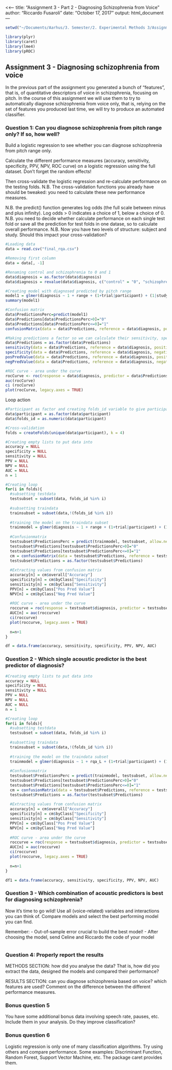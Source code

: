 <<---
title: "Assignment 3 - Part 2 - Diagnosing Schizophrenia from Voice"
author: "Riccardo Fusaroli"
date: "October 17, 2017"
output: html_document
---

```r

setwd("~/Documents/Aarhus/3. Semester/2. Experimental Methods 3/Assignments/Assignment 3")

library(plyr)
library(caret)
library(lme4)
library(pROC)

```

## Assignment 3 - Diagnosing schizophrenia from voice

In the previous part of the assignment you generated a bunch of "features", that is, of quantitative descriptors of voice in schizophrenia, focusing on pitch.
In the course of this assignment we will use them to try to automatically diagnose schizophrenia from voice only, that is, relying on the set of features you produced last time, we will try to produce an automated classifier.

### Question 1: Can you diagnose schizophrenia from pitch range only? If so, how well?

Build a logistic regression to see whether you can diagnose schizophrenia from pitch range only.

Calculate the different performance measures (accuracy, sensitivity, specificity, PPV, NPV, ROC curve) on a logistic regression using the full dataset. Don't forget the random effects!

Then cross-validate the logistic regression and re-calculate performance on the testing folds. N.B. The cross-validation functions you already have should be tweaked: you need to calculate these new performance measures.

N.B. the predict() function generates log odds (the full scale between minus and plus infinity). Log odds > 0 indicates a choice of 1, below a choice of 0.
N.B. you need to decide whether calculate performance on each single test fold or save all the prediction for test folds in one datase, so to calculate overall performance.
N.B. Now you have two levels of structure: subject and study. Should this impact your cross-validation?

```r

#Loading data
data = read.csv("final_rqa.csv")

#Removing first column
data = data[, -1]

#Renaming control and schizophrenia to 0 and 1 
data$diagnosis = as.factor(data$diagnosis)
data$diagnosis = revalue(data$diagnosis, c("control" = "0", "schizophrenia" = "1"))

#Creating model with diagnosed predicted by pitch range 
model1 = glmer(diagnosis ~ 1 + range + (1+trial|participant) + (1|study), family= "binomial", data = data)
summary(model1)

#Confusion matrix
data$PredictionsPerc=predict(model1)
data$Predictions[data$PredictionsPerc>0]="0"
data$Predictions[data$PredictionsPerc<=0]="1"
confusionMatrix(data = data$Predictions, reference = data$diagnosis, positive = "1") 

#Making predictions a factor so we can calculate their sensitivity, specificity, PPV and NPV in the loop - alternative to extracting values out of confusionmatrix 
data$Predictions = as.factor(data$Predictions)
sensitivity(data = data$Predictions, reference = data$diagnosis, positive = "1") 
specificity(data = data$Predictions, reference = data$diagnosis, negative = "0") 
posPredValue(data = data$Predictions, reference = data$diagnosis, positive = "1") 
negPredValue(data = data$Predictions, reference = data$diagnosis, negative = "0") 

#ROC curve - area under the curve 
rocCurve <- roc(response = data$diagnosis, predictor = data$PredictionsPerc)
auc(rocCurve) 
ci (rocCurve)
plot(rocCurve, legacy.axes = TRUE) 

```


Loop action
```r

#Participant as factor and creating folds_id variable to give participants numbers from 1 to 61
data$participant = as.factor(data$participant)
data$folds_id = as.numeric(data$participant)

#Cross-validation
folds = createFolds(unique(data$participant), k = 4)

#Creating empty lists to put data into
accuracy = NULL
specificity = NULL
sensitivity = NULL
PPV = NULL
NPV = NULL
AUC = NULL
n = 1

#Creating loop
for(i in folds){
  #subsetting testdata
  testsubset = subset(data, folds_id %in% i)
  
  #subsetting traindata
  trainsubset = subset(data,!(folds_id %in% i))
  
  #training the model on the traindata subset
  trainmodel = glmer(diagnosis ~ 1 + range + (1+trial|participant) + (1|study), family= "binomial", data = trainsubset)
  
  #Confusionmatrix
  testsubset$PredictionsPerc = predict(trainmodel, testsubset, allow.new.levels = T)
  testsubset$Predictions[testsubset$PredictionsPerc>0]="0"
  testsubset$Predictions[testsubset$PredictionsPerc<=0]="1"
  cm = confusionMatrix(data = testsubset$Predictions, reference = testsubset$diagnosis, positive = "1")
  testsubset$Predictions = as.factor(testsubset$Predictions)
  
  #Extracting values from confusion matrix
  accuracy[n] = cm$overall["Accuracy"]
  specificity[n] = cm$byClass["Specificity"]
  sensitivity[n] = cm$byClass["Sensitivity"]
  PPV[n] = cm$byClass["Pos Pred Value"]
  NPV[n] = cm$byClass["Neg Pred Value"]
  
  #ROC curve - area under the curve 
  roccurve = roc(response = testsubset$diagnosis, predictor = testsubset$PredictionsPerc)
  AUC[n] = auc(roccurve) 
  ci(roccurve)
  plot(roccurve, legacy.axes = TRUE) 
  
  n=n+1
}

df = data.frame(accuracy, sensitivity, specificity, PPV, NPV, AUC)

```



### Question 2 - Which single acoustic predictor is the best predictor of diagnosis?

```r

#Creating empty lists to put data into
accuracy = NULL
specificity = NULL
sensitivity = NULL
PPV = NULL
NPV = NULL
AUC = NULL
n = 1

#Creating loop
for(i in folds){
  #subsetting testdata
  testsubset = subset(data, folds_id %in% i)
  
  #subsetting traindata
  trainsubset = subset(data,!(folds_id %in% i))
  
  #training the model on the traindata subset
  trainmodel = glmer(diagnosis ~ 1 + rqa_L + (1+trial|participant) + (1|study), family= "binomial", data = trainsubset)
  
  #Confusionmatrix
  testsubset$PredictionsPerc = predict(trainmodel, testsubset, allow.new.levels = T)
  testsubset$Predictions[testsubset$PredictionsPerc>0]="0"
  testsubset$Predictions[testsubset$PredictionsPerc<=0]="1"
  cm = confusionMatrix(data = testsubset$Predictions, reference = testsubset$diagnosis, positive = "1")
  testsubset$Predictions = as.factor(testsubset$Predictions)
  
  #Extracting values from confusion matrix
  accuracy[n] = cm$overall["Accuracy"]
  specificity[n] = cm$byClass["Specificity"]
  sensitivity[n] = cm$byClass["Sensitivity"]
  PPV[n] = cm$byClass["Pos Pred Value"]
  NPV[n] = cm$byClass["Neg Pred Value"]
  
  #ROC curve - area under the curve 
  roccurve = roc(response = testsubset$diagnosis, predictor = testsubset$PredictionsPerc)
  AUC[n] = auc(roccurve) 
  ci(roccurve)
  plot(roccurve, legacy.axes = TRUE) 
  
  n=n+1
}

df1 = data.frame(accuracy, sensitivity, specificity, PPV, NPV, AUC)

```


### Question 3 - Which combination of acoustic predictors is best for diagnosing schizophrenia?

Now it's time to go wild! Use all (voice-related) variables and interactions you can think of. Compare models and select the best performing model you can find.

Remember:
- Out-of-sample error crucial to build the best model!
- After choosing the model, send Celine and Riccardo the code of your model

```r



```


### Question 4: Properly report the results

METHODS SECTION: how did you analyse the data? That is, how did you extract the data, designed the models and compared their performance?

RESULTS SECTION: can you diagnose schizophrenia based on voice? which features are used? Comment on the difference between the different performance measures.

### Bonus question 5

You have some additional bonus data involving speech rate, pauses, etc. Include them in your analysis. Do they improve classification?

### Bonus question 6

Logistic regression is only one of many classification algorithms. Try using others and compare performance. Some examples: Discriminant Function, Random Forest, Support Vector Machine, etc. The package caret provides them.
